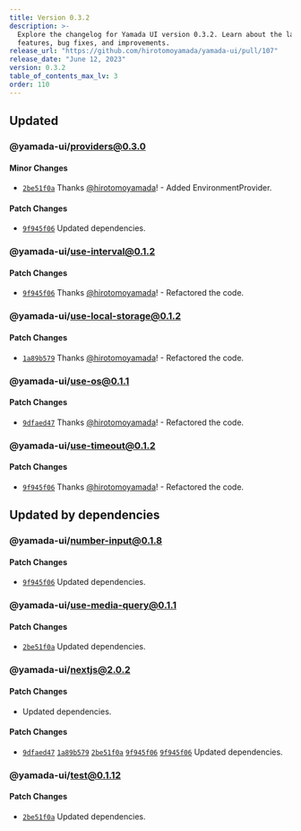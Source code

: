 ```yaml
---
title: Version 0.3.2
description: >-
  Explore the changelog for Yamada UI version 0.3.2. Learn about the latest
  features, bug fixes, and improvements.
release_url: "https://github.com/hirotomoyamada/yamada-ui/pull/107"
release_date: "June 12, 2023"
version: 0.3.2
table_of_contents_max_lv: 3
order: 110
---
```


## Updated

### @yamada-ui/providers@0.3.0

#### Minor Changes

- [`2be51f0a`](https://github.com/hirotomoyamada/yamada-ui/commit/2be51f0a02196aeda977a7cf3ccc475cee391752) Thanks [@hirotomoyamada](https://github.com/hirotomoyamada)! - Added EnvironmentProvider.

#### Patch Changes

- [`9f945f06`](https://github.com/hirotomoyamada/yamada-ui/commit/9f945f06ea1bf7c389053e84fb4d0d45bc3ce6e0) Updated dependencies.

### @yamada-ui/use-interval@0.1.2

#### Patch Changes

- [`9f945f06`](https://github.com/hirotomoyamada/yamada-ui/commit/9f945f06ea1bf7c389053e84fb4d0d45bc3ce6e0) Thanks [@hirotomoyamada](https://github.com/hirotomoyamada)! - Refactored the code.

### @yamada-ui/use-local-storage@0.1.2

#### Patch Changes

- [`1a89b579`](https://github.com/hirotomoyamada/yamada-ui/commit/1a89b579a03d225eceb3ec80d66bcd4135a298b1) Thanks [@hirotomoyamada](https://github.com/hirotomoyamada)! - Refactored the code.

### @yamada-ui/use-os@0.1.1

#### Patch Changes

- [`9dfaed47`](https://github.com/hirotomoyamada/yamada-ui/commit/9dfaed476bf642a62de0d30f5a3f24999858099f) Thanks [@hirotomoyamada](https://github.com/hirotomoyamada)! - Refactored the code.

### @yamada-ui/use-timeout@0.1.2

#### Patch Changes

- [`9f945f06`](https://github.com/hirotomoyamada/yamada-ui/commit/9f945f06ea1bf7c389053e84fb4d0d45bc3ce6e0) Thanks [@hirotomoyamada](https://github.com/hirotomoyamada)! - Refactored the code.

## Updated by dependencies

### @yamada-ui/number-input@0.1.8

#### Patch Changes

- [`9f945f06`](https://github.com/hirotomoyamada/yamada-ui/commit/9f945f06ea1bf7c389053e84fb4d0d45bc3ce6e0) Updated dependencies.

### @yamada-ui/use-media-query@0.1.1

#### Patch Changes

- [`2be51f0a`](https://github.com/hirotomoyamada/yamada-ui/commit/2be51f0a02196aeda977a7cf3ccc475cee391752) Updated dependencies.

### @yamada-ui/nextjs@2.0.2

#### Patch Changes

- Updated dependencies.

#### Patch Changes

- [`9dfaed47`](https://github.com/hirotomoyamada/yamada-ui/commit/9dfaed476bf642a62de0d30f5a3f24999858099f) [`1a89b579`](https://github.com/hirotomoyamada/yamada-ui/commit/1a89b579a03d225eceb3ec80d66bcd4135a298b1) [`2be51f0a`](https://github.com/hirotomoyamada/yamada-ui/commit/2be51f0a02196aeda977a7cf3ccc475cee391752) [`9f945f06`](https://github.com/hirotomoyamada/yamada-ui/commit/9f945f06ea1bf7c389053e84fb4d0d45bc3ce6e0) [`9f945f06`](https://github.com/hirotomoyamada/yamada-ui/commit/9f945f06ea1bf7c389053e84fb4d0d45bc3ce6e0) Updated dependencies.

### @yamada-ui/test@0.1.12

#### Patch Changes

- [`2be51f0a`](https://github.com/hirotomoyamada/yamada-ui/commit/2be51f0a02196aeda977a7cf3ccc475cee391752) Updated dependencies.
